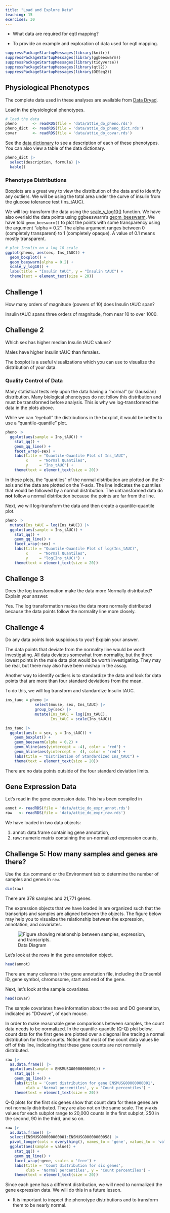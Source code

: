 ```yaml
---
title: "Load and Explore Data"
teaching: 15
exercises: 30
---
```


:::::::::::::::::::::::::::::::::::::: questions 

- What data are required for eqtl mapping?

::::::::::::::::::::::::::::::::::::::::::::::::

::::::::::::::::::::::::::::::::::::: objectives

- To provide an example and exploration of data used for eqtl mapping.

::::::::::::::::::::::::::::::::::::::::::::::::

```r
suppressPackageStartupMessages(library(knitr))
suppressPackageStartupMessages(library(ggbeeswarm))
suppressPackageStartupMessages(library(tidyverse))
suppressPackageStartupMessages(library(qtl2))
suppressPackageStartupMessages(library(DESeq2))
```

## Physiological Phenotypes

The complete data used in these analyses are available from 
[Data Dryad](https://doi.org/10.5061/dryad.pj105). 

Load in the physiological phenotypes.

```r
# load the data
pheno       <- readRDS(file = 'data/attie_do_pheno.rds')
pheno_dict  <- readRDS(file = 'data/attie_do_pheno_dict.rds')
covar       <- readRDS(file = 'data/attie_do_covar.rds')
```

See the [data dictionary](data/Attie-232_Attie_DO_Islets-dictionary.csv) to 
see a description of each of these phenotypes. You can also view a table of
the data dictionary.

```r
pheno_dict |> 
  select(description, formula) |> 
  kable()
```

### Phenotype Distributions

Boxplots are a great way to view the distribution of the data and to identify 
any outliers. We will be using the total area under the curve of insulin from 
the glucose tolerance test (Ins_tAUC). 

We will log-transform the data using the 
[scale_y_log10()](https://ggplot2.tidyverse.org/reference/scale_continuous.html)
function. We have also overlaid the data points using ggbeeswarm's
[geom_beeswarm](https://www.rdocumentation.org/packages/ggbeeswarm/versions/0.7.2/topics/geom_beeswarm).
We have told `geom_beeswarm()` to plot the points with some transparency using 
the argument "alpha = 0.2". The alpha argument ranges between 0 (completely 
transparent) to 1 (completely opaque). A value of 0.1 means mostly transparent.

```r
# plot Insulin on a log 10 scale
ggplot(pheno, aes(sex, Ins_tAUC)) +
  geom_boxplot() +
  geom_beeswarm(alpha = 0.2) +
  scale_y_log10() +
  labs(title = "Insulin tAUC", y = "Insulin tAUC") +
  theme(text = element_text(size = 20))
```

::::::::::::::::::::::::::::::::::::: challenge 

## Challenge 1

How many orders of magnitude (powers of 10) does Insulin tAUC span?  

:::::::::::::::::::::::: solution 

Insulin tAUC spans three orders of magnitude, from near 10 to over 1000.  

:::::::::::::::::::::::::::::::::


## Challenge 2

Which sex has higher median Insulin tAUC values?  

:::::::::::::::::::::::: solution 

Males have higher Insulin tAUC than females.  

:::::::::::::::::::::::::::::::::
::::::::::::::::::::::::::::::::::::::::::::::::

The boxplot is a useful visualizations which you can use to visualize 
the distribution of your data.

### Quality Control of Data

Many statistical tests rely upon the data having a "normal" (or Gaussian) 
distribution. Many biological phenotypes do not follow this distribution and
must be transformed before analysis. This is why we log-transformed the data
in the plots above. 

While we can "eyeball" the distributions in the boxplot, it would be 
better to use a "quantile-quantile" plot. 

```r
pheno |> 
  ggplot(aes(sample = Ins_tAUC)) +
    stat_qq() +
    geom_qq_line() +
    facet_wrap(~sex) +
    labs(title = "Quantile-Quantile Plot of Ins_tAUC",
         x     = "Normal Quantiles",
         y     = "Ins_tAUC") +
    theme(text = element_text(size = 20))
```

In these plots, the "quantiles" of the normal distribution are plotted on the
X-axis and the data are plotted on the Y-axis. The line indicates the 
quantiles that would be followed by a normal distribution. The untransformed
data do **not** follow a normal distribution because the points are far from
the line.  

Next, we will log-transform the data and then create a quantile-quantile plot.

```r
pheno |> 
  mutate(Ins_tAUC = log(Ins_tAUC)) |> 
  ggplot(aes(sample = Ins_tAUC)) +
    stat_qq() +
    geom_qq_line() +
    facet_wrap(~sex) +
    labs(title = "Quantile-Quantile Plot of log(Ins_tAUC)",
         x     = "Normal Quantiles",
         y     = "log(Ins_tAUC)") +
    theme(text = element_text(size = 20))
```

::::::::::::::::::::::::::::::::::::: challenge 

## Challenge 3

Does the log transformation make the data more Normally distributed? Explain 
your answer.

:::::::::::::::::::::::: solution 

Yes. The log transformation makes the data more normally distributed because
the data points follow the normality line more closely. 

:::::::::::::::::::::::::::::::::

## Challenge 4

Do any data points look suspicious to you? Explain your answer.

:::::::::::::::::::::::: solution 

The data points that deviate from the normality line would be worth
investigating. All data deviates somewhat from normality, but the three
lowest points in the male data plot would be worth investigating. They may
be real, but there may also have been mishap in the assay.

:::::::::::::::::::::::::::::::::
::::::::::::::::::::::::::::::::::::::::::::::::

Another way to identify outliers is to standardize the data and look for data 
points that are more than four standard deviations from the mean.

To do this, we will log transform and standardize Insulin tAUC. 

```r
ins_tauc = pheno |> 
             select(mouse, sex, Ins_tAUC) |>
             group_by(sex) |> 
             mutate(Ins_tAUC = log(Ins_tAUC),
                    Ins_tAUC = scale(Ins_tAUC))

ins_tauc |> 
  ggplot(aes(x = sex, y = Ins_tAUC)) +
    geom_boxplot() +
    geom_beeswarm(alpha = 0.2) +
    geom_hline(aes(yintercept = -4), color = 'red') +
    geom_hline(aes(yintercept =  4), color = 'red') +
    labs(title = "Distribution of Standardized Ins_tAUC") +
    theme(text = element_text(size = 20))
```

There are no data points outside of the four standard deviation limits.

## Gene Expression Data

Let's read in the gene expression data. This has been compiled in

```r
annot <- readRDS(file = 'data/attie_do_expr_annot.rds')
raw   <- readRDS(file = 'data/attie_do_expr_raw.rds')
```

We have loaded in two data objects: 

1. annot: data.frame containing gene annotation,
2. raw: numeric matrix containing the un-normalized expression counts,

::::::::::::::::::::::::::::::::::::: challenge 

## Challenge 5: How many samples and genes are there?

:::::::::::::::::::::::: solution 

Use the `dim` command or the Environment tab to determine the number of samples 
and genes in `raw`.

```r
dim(raw)
```

There are 378 samples and 21,771 genes.

:::::::::::::::::::::::::::::::::
::::::::::::::::::::::::::::::::::::::::::::::::

The expression objects that we have loaded in are organized such that the 
transcripts and samples are aligned between the objects. The figure below may
help you to visualize the relationship between the expression, annotation,
and covariates.

![Data Diagram](fig/expr_sample_annot.png){alt="Figure showing relationship between samples, expression, and transcripts."}

Let's look at the rows in the gene annotation object.

```r
head(annot)
```

There are many columns in the gene annotation file, including the Ensembl ID,
gene symbol, chromosome, start and end of the gene.

Next, let's look at the sample covariates.

```r
head(covar)
```

The sample covariates have information about the sex and DO generation, 
indicated as "DOwave", of each mouse.

In order to make reasonable gene comparisons between samples, the count data 
needs to be normalized. In the quantile-quantile (Q-Q) plot below, count data for 
the first gene are plotted over a diagonal line tracing a normal distribution 
for those counts. Notice that most of the count data values lie off of this 
line, indicating that these gene counts are not normally distributed. 

```r
raw |> 
  as.data.frame() |> 
  ggplot(aes(sample = ENSMUSG00000000001)) +
    stat_qq() +
    geom_qq_line() +
    labs(title = 'Count distribution for gene ENSMUSG00000000001',
         xlab = 'Normal percentiles', y = 'Count percentiles') +
    theme(text = element_text(size = 20))
```

Q-Q plots for the first six genes show that count data for these genes are not
normally distributed. They are also not on the same scale. The y-axis values for
each subplot range to 20,000 counts in the first subplot, 250 in the second, 90
in the third, and so on. 

```r
raw |> 
  as.data.frame() |>
  select(ENSMUSG00000000001:ENSMUSG00000000058) |> 
  pivot_longer(cols = everything(), names_to = 'gene', values_to = 'value') |> 
  ggplot(aes(sample = value)) +
    stat_qq() +
    geom_qq_line() +
    facet_wrap(~gene, scales = 'free') +
    labs(title = 'Count distribution for six genes',
         xlab = 'Normal percentiles', y = 'Count percentiles') +
    theme(text = element_text(size = 20))
```

Since each gene has a different distribution, we will need to normalized the
gene expression data. We will do this in a future lesson.

::::::::::::::::::::::::::::::::::::: keypoints 

- It is important to inspect the phenotype distributions and to transform them
to be nearly normal.

::::::::::::::::::::::::::::::::::::::::::::::::

[r-markdown]: https://rmarkdown.rstudio.com/
